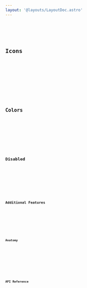 ```yaml
---
layout: '@layouts/LayoutDoc.astro'
---
```




<Preview client:load>
	<Fragment slot="preview">
		<Example client:load />
	</Fragment>
	<Fragment slot="code">
		<Code code={ExampleRaw} lang="svelte" />
	</Fragment>
</Preview>

## Icons

<Preview client:load>
	<Fragment slot="preview">
		<ExampleIcons client:load />
	</Fragment>
	<Fragment slot="code">
		<Code code={ExampleIconsRaw} lang="svelte" />
	</Fragment>
</Preview>

## Colors

<Preview client:load>
	<Fragment slot="preview">
		<ExampleColors client:load />
	</Fragment>
	<Fragment slot="code">
		<Code code={ExampleColorsRaw} lang="svelte" />
	</Fragment>
</Preview>

## Disabled

<Preview client:load>
	<Fragment slot="preview">
		<ExampleDisabled client:load />
	</Fragment>
	<Fragment slot="code">
		<Code code={ExampleDisabledRaw} lang="svelte" />
	</Fragment>
</Preview>

## Additional Features

<Preview client:load>
	<Fragment slot="preview">
		<ExampleMisc client:load />
	</Fragment>
	<Fragment slot="code">
		<Code code={ExampleMiscRaw} lang="svelte" />
	</Fragment>
</Preview>

## Anatomy

<Anatomy label="TagsInput" isComponent>
	<Anatomy tag="input" />
	<Anatomy label="tagList">
		<Anatomy tag="div">
			<Anatomy label="tag">
				<Anatomy tag="span" />
				<Anatomy label="buttonDelete" tag="button" />
			</Anatomy>
		</Anatomy>
		<Anatomy tag="input" />
	</Anatomy>
</Anatomy>

## API Reference

<ApiTable />
